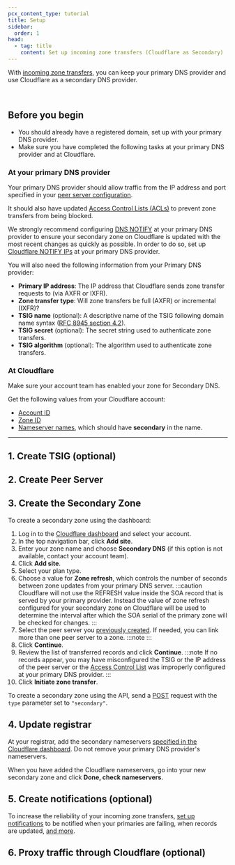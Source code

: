 ```yaml
---
pcx_content_type: tutorial
title: Setup
sidebar:
  order: 1
head:
  - tag: title
    content: Set up incoming zone transfers (Cloudflare as Secondary)
---
```



With [incoming zone transfers](/dns/zone-setups/zone-transfers/cloudflare-as-secondary/), you can keep your primary DNS provider and use Cloudflare as a secondary DNS provider.

<Render file="secondary-dns-override" /> <br />

## Before you begin

- You should already have a registered domain, set up with your primary DNS provider.
- Make sure you have completed the following tasks at your primary DNS provider and at Cloudflare.

### At your primary DNS provider

Your primary DNS provider should allow traffic from the IP address and port specified in your [peer server configuration](#2-create-peer-server).

It should also have updated [Access Control Lists (ACLs)](/dns/zone-setups/zone-transfers/access-control-lists/cloudflare-ip-addresses/#cloudflare-as-secondary) to prevent zone transfers from being blocked.

We strongly recommend configuring [DNS NOTIFY](https://datatracker.ietf.org/doc/html/rfc1996) at your primary DNS provider to ensure your secondary zone on Cloudflare is updated with the most recent changes as quickly as possible. In order to do so, set up [Cloudflare NOTIFY IPs](/dns/zone-setups/zone-transfers/access-control-lists/cloudflare-ip-addresses/#notify-ips) at your primary DNS provider.

You will also need the following information from your Primary DNS provider:

- **Primary IP address**: The IP address that Cloudflare sends zone transfer requests to (via AXFR or IXFR).
- **Zone transfer type**: Will zone transfers be full (AXFR) or incremental (IXFR)?
- **TSIG name** (optional): A descriptive name of the TSIG following domain name syntax ([RFC 8945 section 4.2](https://datatracker.ietf.org/doc/html/rfc8945#section-4.2)). <Render file="tsig-name-match" />
- **TSIG secret** (optional): The secret string used to authenticate zone transfers.
- **TSIG algorithm** (optional): The algorithm used to authenticate zone transfers.

### At Cloudflare

Make sure your account team has enabled your zone for Secondary DNS.

Get the following values from your Cloudflare account:

- [Account ID](/fundamentals/setup/find-account-and-zone-ids/)
- [Zone ID](/fundamentals/setup/find-account-and-zone-ids/)
- [Nameserver names](/dns/zone-setups/full-setup/setup/#get-nameserver-names), which should have **secondary** in the name.

---

## 1. Create TSIG (optional)

<Render file="tsig-definition" />

<Tabs syncKey="dashPlusAPI"> <TabItem label="Dashboard">

<Render file="tsig-create-dash" />

</TabItem> <TabItem label="API">

<Render file="tsig-create-api" />

</TabItem> </Tabs>

## 2. Create Peer Server

<Render file="create-peer-server" />

## 3. Create the Secondary Zone

<Tabs syncKey="dashPlusAPI"> <TabItem label="Dashboard">

To create a secondary zone using the dashboard:

1. Log in to the [Cloudflare dashboard](https://dash.cloudflare.com/login) and select your account.
2. In the top navigation bar, click **Add site**.
3. Enter your zone name and choose **Secondary DNS** (if this option is not available, contact your account team).
4. Click **Add site**.
5. Select your plan type.
6. Choose a value for **Zone refresh**, which controls the number of seconds between zone updates from your primary DNS server.
   :::caution
   Cloudflare will not use the REFRESH value inside the SOA record that is served by your primary provider. Instead the value of zone refresh configured for your secondary zone on Cloudflare will be used to determine the interval after which the SOA serial of the primary zone will be checked for changes.
   :::
7. Select the peer server you [previously created](#2-create-peer-server). If needed, you can link more than one peer server to a zone.
   :::note
   <Render file="linked-peers-limit" />
   :::
8. Click **Continue**.
9. Review the list of transferred records and click **Continue**.
   :::note
   If no records appear, you may have misconfigured the TSIG or the IP address of the peer server or the [Access Control List](/dns/zone-setups/zone-transfers/access-control-lists/cloudflare-ip-addresses/#cloudflare-as-secondary) was improperly configured at your primary DNS provider.
   :::
10. Click **Initiate zone transfer**.

</TabItem> <TabItem label="API">

To create a secondary zone using the API, send a [POST](/api/resources/dns/subresources/zone_transfers/subresources/incoming/methods/create/) request with the `type` parameter set to `"secondary"`.

</TabItem> </Tabs>

## 4. Update registrar

At your registrar, add the secondary nameservers [specified in the Cloudflare dashboard](/dns/zone-setups/full-setup/setup/#get-nameserver-names). Do not remove your primary DNS provider's nameservers.

When you have added the Cloudflare nameservers, go into your new secondary zone and click **Done, check nameservers**.

## 5. Create notifications (optional)

To increase the reliability of your incoming zone transfers, [set up notifications](/notifications/get-started/#create-a-notification) to be notified when your primaries are failing, when records are updated, [and more](/notifications/notification-available/#dns).

## 6. Proxy traffic through Cloudflare (optional)

<Render file="secondary-dns-override" />
